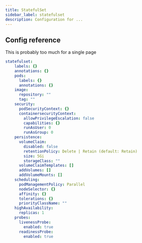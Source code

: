 ```yaml
---
title: StatefulSet
sidebar_label: statefulset
description: Configuration for ...
---
```



## Config reference

This is probably too much for a single page

```yaml
statefulset:
    labels: {}
    annotations: {}
    pods:
      labels: {}
      annotations: {}
    image:
      repository: ""
      tag: ""
    security:
      podSecurityContext: {}
      containersecurityContext:
        allowPrivilegeEscalation: false
        capabilities: {}
        runAsUser: 0
        runAsGroup: 0
    persistence:
      volumeClaim:
        disabled: false
        retentionPolicy: Delete | Retain (default: Retain)
        size: 5Gi
        storageClass: ""
      volumeClaimTemplates: []
      addVolumes: []           
      addVolumeMounts: []      
    scheduling: 
      podManagementPolicy: Parallel
      nodeSelector: {}
      affinity: {}
      tolerations: {}
      priorityClassName: ""
    highAvailability:
      replicas: 1
    probes:
      livenessProbe:
        enabled: true
      readinessProbe:
        enabled: true
```